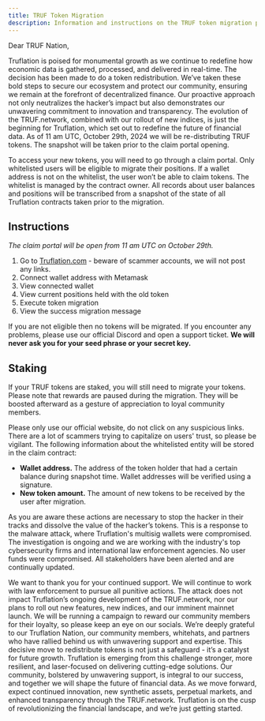 ---
title: TRUF Token Migration
description: Information and instructions on the TRUF token migration process.
---

Dear TRUF Nation,

Truflation is poised for monumental growth as we continue to redefine how economic data is gathered, processed, and delivered in real-time. The decision has been made to do a token redistribution. We’ve taken these bold steps to secure our ecosystem and protect our community, ensuring we remain at the forefront of decentralized finance. Our proactive approach not only neutralizes the hacker’s impact but also demonstrates our unwavering commitment to innovation and transparency. The evolution of the TRUF.network, combined with our rollout of new indices, is just the beginning for Truflation, which set out to redefine the future of financial data. As of 11 am UTC, October 29th, 2024 we will be re-distributing TRUF tokens. The snapshot will be taken prior to the claim portal opening.

To access your new tokens, you will need to go through a claim portal. Only whitelisted users will be eligible to migrate their positions. If a wallet address is not on the whitelist, the user won’t be able to claim tokens. The whitelist is managed by the contract owner. All records about user balances and positions will be transcribed from a snapshot of the state of all Truflation contracts taken prior to the migration.

## Instructions

_The claim portal will be open from 11 am UTC on October 29th._

1. Go to [Truflation.com](https://truflation.com) - beware of scammer accounts, we will not post any links.
2. Connect wallet address with Metamask
3. View connected wallet
4. View current positions held with the old token
5. Execute token migration
6. View the success migration message

If you are not eligible then no tokens will be migrated. If you encounter any problems, please use our official Discord and open a support ticket. **We will never ask you for your seed phrase or your secret key.**

## Staking

If your TRUF tokens are staked, you will still need to migrate your tokens. Please note that rewards are paused during the migration. They will be boosted afterward as a gesture of appreciation to loyal community members.

Please only use our official website, do not click on any suspicious links. There are a lot of scammers trying to capitalize on users' trust, so please be vigilant. The following information about the whitelisted entity will be stored in the claim contract:

- **Wallet address.** The address of the token holder that had a certain balance during snapshot time. Wallet addresses will be verified using a signature.
- **New token amount.** The amount of new tokens to be received by the user after migration.

As you are aware these actions are necessary to stop the hacker in their tracks and dissolve the value of the hacker’s tokens. This is a response to the malware attack, where Truflation's multisig wallets were compromised. The investigation is ongoing and we are working with the industry's top cybersecurity firms and international law enforcement agencies. No user funds were compromised. All stakeholders have been alerted and are continually updated.

We want to thank you for your continued support. We will continue to work with law enforcement to pursue all punitive actions. The attack does not impact Truflation’s ongoing development of the TRUF.network, nor our plans to roll out new features, new indices, and our imminent mainnet launch. We will be running a campaign to reward our community members for their loyalty, so please keep an eye on our socials. We’re deeply grateful to our Truflation Nation, our community members, whitehats, and partners who have rallied behind us with unwavering support and expertise. This decisive move to redistribute tokens is not just a safeguard - it’s a catalyst for future growth. Truflation is emerging from this challenge stronger, more resilient, and laser-focused on delivering cutting-edge solutions. Our community, bolstered by unwavering support, is integral to our success, and together we will shape the future of financial data. As we move forward, expect continued innovation, new synthetic assets, perpetual markets, and enhanced transparency through the TRUF.network. Truflation is on the cusp of revolutionizing the financial landscape, and we’re just getting started.
